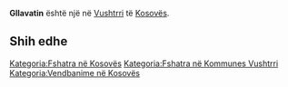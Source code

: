 {{Fshat në 
 | Emri                = Gllavatin
 | EmriAlt                = 
 | NAME_SHORT_FORM=      
 | NAME_GENERIC=      
 | NAME_SORT_NAME_RO=      GLLAVATIN
 | FULL_NAME_RO = Gllavatin
 | FULL_NAME_ND_RO=Gllavatin
 | SORT_NAME_RG=GLLAVATIN
 | FULL_NAME_RG=Gllavatin
 | FULL_NAME_ND_RG=Gllavatin
 | SRP_NAME_SHORT_FORM=      
 | SRP_NAME_GENERIC=      
 | SRP_NAME_SORT_NAME_RO=      
 | SRP_FULL_NAME_RO = 
 | SRP_FULL_NAME_ND_RO=
 | SRP_SORT_NAME_RG=
 | SRP_FULL_NAME_RG=
 | SRP_FULL_NAME_ND_RG=
 | Emri (Rasa dhanore) = 
 | Figura              = 
 | Shteti              = Kosovo
 | Komuna              = Vushtrri
 | Kodi postar         = 
 | Sipërfaqja          = 

 | Popullsia           = 

 | Regj. i popullsisë  = 
 | Dend. e popullsisë  = 
 | Faqja zyrtare       = 
 <!--- Koordinatat ----> 
 | Gjerësia            = 42.72375
 | Gjatësia            = 21.005068
 | Lartësia            = 
}}
'''Gllavatin''' është një [[]] në [[Vushtrri]] të [[Kosovës]].

<!-- == Gjeografia == -->
<!-- == Historia == -->
<!-- == Demografia == -->
== Shih edhe ==
{{Komuna Vushtrri}}
{{Kosovo-Administrata-Cung}}

[[Kategoria:Fshatra në Kosovës]]
[[Kategoria:Fshatra në Kommunes Vushtrri]]
[[Kategoria:Vendbanime në Kosovës]]